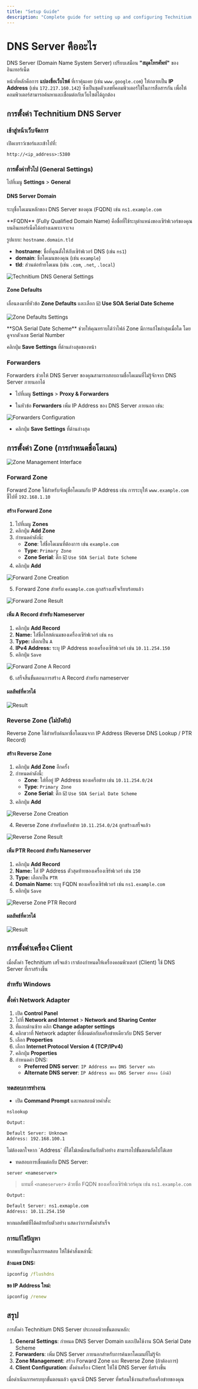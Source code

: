 ```yaml
---
title: "Setup Guide"
description: "Complete guide for setting up and configuring Technitium DNS Server"
---
```



# DNS Server คืออะไร

DNS Server (Domain Name System Server) เปรียบเสมือน **"สมุดโทรศัพท์"** ของอินเทอร์เน็ต 

หน้าที่หลักคือการ **แปลงชื่อเว็บไซต์** ที่เราคุ้นเคย (เช่น `www.google.com`) ให้กลายเป็น **IP Address** (เช่น `172.217.160.142`) ซึ่งเป็นชุดตัวเลขที่คอมพิวเตอร์ใช้ในการสื่อสารกัน เพื่อให้คอมพิวเตอร์สามารถค้นหาและเชื่อมต่อกับเว็บไซต์ได้ถูกต้อง

## การตั้งค่า Technitium DNS Server

<Steps>

### เข้าสู่หน้าเว็บจัดการ

เปิดเบราว์เซอร์และเข้าไปที่:

```
http://<ip_address>:5380
```

### การตั้งค่าทั่วไป (General Settings)

ไปที่เมนู **Settings** > **General**

#### DNS Server Domain
ระบุชื่อโดเมนหลักของ DNS Server ของคุณ (FQDN) เช่น `ns1.example.com`

<Callout type="info">
**FQDN** (Fully Qualified Domain Name) คือชื่อที่ใช้ระบุตำแหน่งของเซิร์ฟเวอร์ของคุณบนอินเทอร์เน็ตได้อย่างเฉพาะเจาะจง

รูปแบบ: `hostname.domain.tld`
- **hostname**: ชื่อที่คุณตั้งให้กับเซิร์ฟเวอร์ DNS (เช่น `ns1`)
- **domain**: ชื่อโดเมนของคุณ (เช่น `example`)
- **tld**: ส่วนต่อท้ายโดเมน (เช่น `.com`, `.net`, `.local`)
</Callout>

![Technitium DNS General Settings](/server/technitium/technitium-dns-1.png)

#### Zone Defaults
เลื่อนลงมาที่หัวข้อ **Zone Defaults** และเลือก ☑️ **Use SOA Serial Date Scheme**

![Zone Defaults Settings](/server/technitium/technitium-dns-2.png)

<Callout type="default">
**SOA Serial Date Scheme** ช่วยให้คุณทราบได้ว่าไฟล์ Zone มีการแก้ไขล่าสุดเมื่อใด โดยดูจากตัวเลข Serial Number
</Callout>

คลิกปุ่ม **Save Settings** ที่ด้านล่างสุดของหน้า

### Forwarders

Forwarders ช่วยให้ DNS Server ของคุณสามารถสอบถามชื่อโดเมนที่ไม่รู้จักจาก DNS Server ภายนอกได้

- ไปที่เมนู **Settings** > **Proxy & Forwarders**

- ในหัวข้อ **Forwarders** เพิ่ม IP Address ของ DNS Server ภายนอก เช่น:

![Forwarders Configuration](/server/technitium/technitium-dns-3.png)

- คลิกปุ่ม **Save Settings** ที่ด้านล่างสุด

</Steps>

## การตั้งค่า Zone (การกำหนดชื่อโดเมน)

![Zone Management Interface](/server/technitium/technitium-dns-4.png)

### Forward Zone

Forward Zone ใช้สำหรับจับคู่ชื่อโดเมนกับ IP Address เช่น การระบุให้ `www.example.com` ชี้ไปที่ `192.168.1.10`

<Steps>

#### สร้าง Forward Zone

1. ไปที่เมนู **Zones**
2. คลิกปุ่ม **Add Zone**
3. กำหนดค่าดังนี้:
   - **Zone**: ใส่ชื่อโดเมนที่ต้องการ เช่น `example.com`
   - **Type**: `Primary Zone`
   - **Zone Serial**: ติ๊ก ☑️ `Use SOA Serial Date Scheme`
4. คลิกปุ่ม **Add**

![Forward Zone Creation](/server/technitium/technitium-dns-5.png)

5. Forward Zone สำหรับ `example.com` ถูกสร้างเสร็จเรียบร้อยแล้ว

![Forward Zone Result](/server/technitium/technitium-dns-6.png)

#### เพิ่ม A Record สำหรับ Nameserver

1. คลิกปุ่ม **Add Record**
2. **Name:** ใส่ชื่อโฮสต์เนมของเครื่องเซิร์ฟเวอร์ เช่น `ns`
3. **Type:** เลือกเป็น `A`
4. **IPv4 Address:** ระบุ IP Address ของเครื่องเซิร์ฟเวอร์ เช่น `10.11.254.150`
5. คลิกปุ่ม `Save`

![Forward Zone A Record](/server/technitium/technitium-dns-9.png)

6. เสร็จสิ้นขั้นตอนการสร้าง A Record สำหรับ nameserver

#### ผลลัพธ์ที่ควรได้

![Result](/server/technitium/technitium-dns-10.png)

</Steps>

### Reverse Zone (ไม่บังคับ)

Reverse Zone ใช้สำหรับค้นหาชื่อโดเมนจาก IP Address (Reverse DNS Lookup / PTR Record)

<Steps>

#### สร้าง Reverse Zone

1. คลิกปุ่ม **Add Zone** อีกครั้ง
2. กำหนดค่าดังนี้:
   - **Zone**: ใส่ที่อยู่ IP Address ของเครือข่าย เช่น `10.11.254.0/24`
   - **Type**: `Primary Zone`
   - **Zone Serial**: ติ๊ก ☑️ `Use SOA Serial Date Scheme`
3. คลิกปุ่ม **Add**

![Reverse Zone Creation](/server/technitium/technitium-dns-7.png)

4. Reverse Zone สำหรับเครือข่าย `10.11.254.0/24` ถูกสร้างเสร็จแล้ว

![Reverse Zone Result](/server/technitium/technitium-dns-8.png)

#### เพิ่ม PTR Record สำหรับ Nameserver

1. คลิกปุ่ม **Add Record**
2. **Name:** ใส่ IP Address ตัวสุดท้ายของเครื่องเซิร์ฟเวอร์ เช่น `150`
3. **Type:** เลือกเป็น `PTR`
4. **Domain Name:** ระบุ FQDN ของเครื่องเซิร์ฟเวอร์ เช่น `ns1.example.com`
5. คลิกปุ่ม `Save`

![Reverse Zone PTR Record](/server/technitium/technitium-dns-11.png)

#### ผลลัพธ์ที่ควรได้

![Result](/server/technitium/technitium-dns-12.png)

</Steps>

## การตั้งค่าเครื่อง Client

เมื่อตั้งค่า Technitium เสร็จแล้ว เราต้องกำหนดให้เครื่องคอมพิวเตอร์ (Client) ใช้ DNS Server ที่เราสร้างขึ้น

### สำหรับ Windows

<Steps>

### ตั้งค่า Network Adapter

1. เปิด **Control Panel**
2. ไปที่ **Network and Internet** > **Network and Sharing Center**
3. ที่แถบด้านซ้าย คลิก **Change adapter settings**
4. คลิกขวาที่ Network adapter ที่เชื่อมต่อกับเครือข่ายเดียวกับ DNS Server
5. เลือก **Properties**
6. เลือก **Internet Protocol Version 4 (TCP/IPv4)**
7. คลิกปุ่ม **Properties**
8. กำหนดค่า DNS:
   - **Preferred DNS server**: `IP Address ของ DNS Server หลัก`
   - **Alternate DNS server**: `IP Address ของ DNS Server สำรอง (ถ้ามี)`

### ทดสอบการทำงาน

- เปิด **Command Prompt** และทดสอบด้วยคำสั่ง:

```cmd
nslookup
```

```cmd
Output:

Default Server: Unknown
Address: 192.168.100.1
```

<Callout type="info">
ไม่ต้องตกใจหาก `Address` ที่ได้ไม่เหมือนกันกับตัวอย่าง สามารถไปขั้นตอนถัดไปได้เลย
</Callout>

- ทดสอบการเชื่อมต่อกับ DNS Server:
```cmd
server <nameserver>
```

> แทนที่ `<nameserver>` ด้วยชื่อ FQDN ของเครื่องเซิร์ฟเวอร์คุณ เช่น `ns1.example.com`

```cmd
Output:

Default Server: ns1.exmaple.com
Address: 10.11.254.150
```

<Callout type="default">
หากผลลัพธ์ที่ได้คล้ายกับตัวอย่าง แสดงว่าการตั้งค่าสำเร็จ
</Callout>

### การแก้ไขปัญหา

หากพบปัญหาในการทดสอบ ให้ใช้คำสั่งเหล่านี้:

**ล้างแคช DNS:**
```cmd
ipconfig /flushdns
```

**ขอ IP Address ใหม่:**
```cmd
ipconfig /renew
```

</Steps>

## สรุป

การตั้งค่า Technitium DNS Server ประกอบด้วยขั้นตอนหลัก:

1. **General Settings**: กำหนด DNS Server Domain และเปิดใช้งาน SOA Serial Date Scheme
2. **Forwarders**: เพิ่ม DNS Server ภายนอกสำหรับการค้นหาโดเมนที่ไม่รู้จัก
3. **Zone Management**: สร้าง Forward Zone และ Reverse Zone (ถ้าต้องการ)
4. **Client Configuration**: ตั้งค่าเครื่อง Client ให้ใช้ DNS Server ที่สร้างขึ้น

เมื่อดำเนินการครบทุกขั้นตอนแล้ว คุณจะมี DNS Server ที่พร้อมใช้งานสำหรับเครือข่ายของคุณ